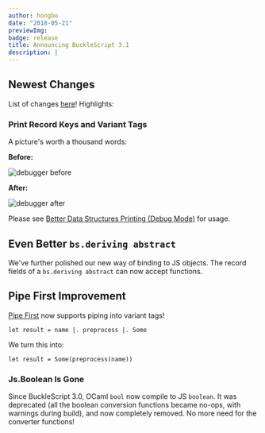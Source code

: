 ```yaml
---
author: hongbo
date: "2018-05-21"
previewImg:
badge: release
title: Announcing BuckleScript 3.1
description: |
---
```


## Newest Changes

List of changes
[here](https://github.com/BuckleScript/bucklescript/blob/master/Changes.md#310)!
Highlights:

### Print Record Keys and Variant Tags

A picture's worth a thousand words:

**Before:**

<img
  src="https://bucklescript.github.io/img/debugger-before.png"
  alt="debugger before"
/>

**After:**

<img
  src="https://bucklescript.github.io/img/debugger-after.png"
  alt="debugger after"
/>

Please see [Better Data Structures Printing (Debug
Mode)](/docs/reason-compiler/latest/better-data-structures-printing-debug-mode) for usage.

## Even Better `bs.deriving abstract`

We've further polished our new way of binding to JS objects. The record fields
of a `bs.deriving abstract` can now accept functions.

## Pipe First Improvement

[Pipe First](/docs/manual/latest/pipe) now supports piping into variant tags!

```reason
let result = name |. preprocess |. Some
```

We turn this into:

```reason
let result = Some(preprocess(name))
```

### Js.Boolean Is Gone

Since BuckleScript 3.0, OCaml `bool` now compile to JS `boolean`. It was
deprecated (all the boolean conversion functions became no-ops, with warnings
during build), and now completely removed. No more need for the converter
functions!

